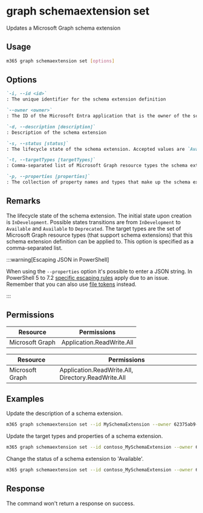 
# graph schemaextension set

Updates a Microsoft Graph schema extension

## Usage

```sh
m365 graph schemaextension set [options]
```

## Options

```md definition-list
`-i, --id <id>`
: The unique identifier for the schema extension definition

`--owner <owner>`
: The ID of the Microsoft Entra application that is the owner of the schema extension

`-d, --description [description]`
: Description of the schema extension

`-s, --status [status]`
: The lifecycle state of the schema extension. Accepted values are `Available` or `Deprecated`

`-t, --targetTypes [targetTypes]`
: Comma-separated list of Microsoft Graph resource types the schema extension targets

`-p, --properties [properties]`
: The collection of property names and types that make up the schema extension definition formatted as a JSON string
```

<Global />

## Remarks

The lifecycle state of the schema extension. The initial state upon creation is `InDevelopment`.
Possible states transitions are from `InDevelopment` to `Available` and `Available` to `Deprecated`.
The target types are the set of Microsoft Graph resource types (that support schema extensions) that this schema extension definition can be applied to. This option is specified as a comma-separated list.

:::warning[Escaping JSON in PowerShell]

When using the `--properties` option it's possible to enter a JSON string. In PowerShell 5 to 7.2 [specific escaping rules](./../../../user-guide/using-cli.mdx#escaping-double-quotes-in-powershell) apply due to an issue. Remember that you can also use [file tokens](./../../../user-guide/using-cli.mdx#passing-complex-content-into-cli-options) instead.

:::

## Permissions
<Tabs>
  <TabItem value="Delegated">

  | Resource        | Permissions               |
  |-----------------|---------------------------|
  | Microsoft Graph | Application.ReadWrite.All |

  </TabItem>
  <TabItem value="Application">

  | Resource        | Permissions                                        |
  |-----------------|----------------------------------------------------|
  | Microsoft Graph | Application.ReadWrite.All, Directory.ReadWrite.All |

  </TabItem>
</Tabs>

## Examples

Update the description of a schema extension.

```sh
m365 graph schemaextension set --id MySchemaExtension --owner 62375ab9-6b52-47ed-826b-58e47e0e304b --description "My schema extension" 
```

Update the target types and properties of a schema extension.

```sh
m365 graph schemaextension set --id contoso_MySchemaExtension --owner 62375ab9-6b52-47ed-826b-58e47e0e304b --targetTypes "Group,User" --properties '[{"name":"myProp1","type":"Integer"},{"name":"myProp2","type":"String"}]'
```

Change the status of a schema extension to 'Available'.

```sh
m365 graph schemaextension set --id contoso_MySchemaExtension --owner 62375ab9-6b52-47ed-826b-58e47e0e304b --status Available
```

## Response

The command won't return a response on success.
